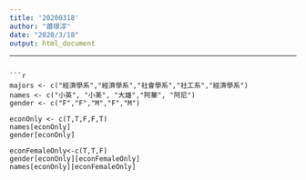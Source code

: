 ```yaml
---
title: '20200318'
author: "蕭璟淳"
date: "2020/3/18"
output: html_document
```
---
```

```r
majors <- c("經濟學系","經濟學系","社會學系","社工系","經濟學系")
names <- c("小英", "小美", "大雄","阿華", "阿尼")
gender <- c("F","F","M","F","M")

econOnly <- c(T,T,F,F,T) 
names[econOnly]
gender[econOnly] 

econFemaleOnly<-c(T,T,F)
gender[econOnly][econFemaleOnly]
names[econOnly][econFemaleOnly]
```



